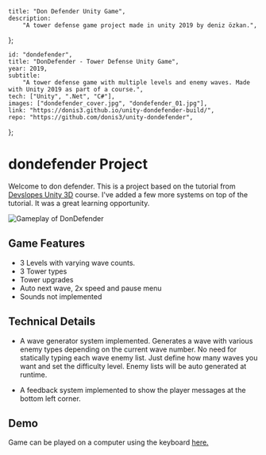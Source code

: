 	title: "Don Defender Unity Game",
	description:
		"A tower defense game project made in unity 2019 by deniz özkan.",
};

	id: "dondefender",
	title: "DonDefender - Tower Defense Unity Game",
	year: 2019,
	subtitle:
		"A tower defense game with multiple levels and enemy waves. Made with Unity 2019 as part of a course.",
	tech: ["Unity", ".Net", "C#"],
	images: ["dondefender_cover.jpg", "dondefender_01.jpg"],
	link: "https://donis3.github.io/unity-dondefender-build/",
	repo: "https://github.com/donis3/unity-dondefender",
};

# dondefender Project

Welcome to don defender. This is a project based on the tutorial from [Devslopes Unity 3D](https://www.udemy.com/course/devslopes-unity3d/) course.
I've added a few more systems on top of the tutorial. It was a great learning opportunity.

![Gameplay of DonDefender](/assets/projects/dondefender/dondefender_gameplay.gif)

## Game Features

-   3 Levels with varying wave counts.
-   3 Tower types
-   Tower upgrades
-   Auto next wave, 2x speed and pause menu
-   Sounds not implemented

## Technical Details

-   A wave generator system implemented. Generates a wave with various enemy types depending on the current wave number. No need for statically typing each wave enemy list. Just define how many waves you want and set the difficulty level. Enemy lists will be auto generated at runtime.

-   A feedback system implemented to show the player messages at the bottom left corner.

## Demo

Game can be played on a computer using the keyboard [here.](https://donis3.github.io/unity-dondefender-build/)
